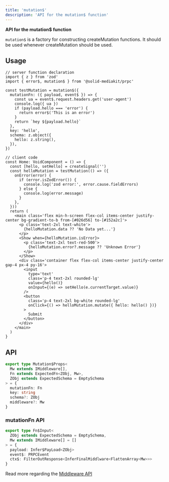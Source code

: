 ```yaml
---
title: 'mutation$'
description: 'API for the mutation$ function'
---
```


**API for the mutation$ function**

`mutation$` is a factory for constructing createMutation functions. It should be used whenever createMutation should be used.

## Usage

```tsx
// server function declaration
import { z } from 'zod'
import { error$, mutation$ } from '@solid-mediakit/prpc'

const testMutation = mutation$({
  mutationFn: ({ payload, event$ }) => {
    const ua = event$.request.headers.get('user-agent')
    console.log({ ua })
    if (payload.hello === 'error') {
      return error$('This is an error')
    }
    return `hey ${payload.hello}`
  },
  key: 'hello',
  schema: z.object({
    hello: z.string(),
  }),
})

// client code
const Home: VoidComponent = () => {
  const [hello, setHello] = createSignal('')
  const helloMutation = testMutation(() => ({
    onError(error) {
      if (error.isZodError()) {
        console.log('zod error:', error.cause.fieldErrors)
      } else {
        console.log(error.message)
      }
    },
  }))
  return (
    <main class='flex min-h-screen flex-col items-center justify-center bg-gradient-to-b from-[#026d56] to-[#152a2c]'>
      <p class='text-2xl text-white'>
        {helloMutation.data ?? 'No Data yet...'}
      </p>
      <Show when={helloMutation.isError}>
        <p class='text-2xl text-red-500'>
          {helloMutation.error?.message ?? 'Unknown Error'}
        </p>
      </Show>
      <div class='container flex flex-col items-center justify-center gap-4 px-4 py-16'>
        <input
          type='text'
          class='p-4 text-2xl rounded-lg'
          value={hello()}
          onInput={(e) => setHello(e.currentTarget.value)}
        />
        <button
          class='p-4 text-2xl bg-white rounded-lg'
          onClick={() => helloMutation.mutate({ hello: hello() })}
        >
          Submit
        </button>
      </div>
    </main>
  )
}
```

## API

```ts
export type Mutation$Props<
  Mw extends IMiddleware[],
  Fn extends ExpectedFn<ZObj, Mw>,
  ZObj extends ExpectedSchema = EmptySchema
> = {
  mutationFn: Fn
  key: string
  schema?: ZObj
  middleware?: Mw
}
```

### mutationFn API

```ts
export type Fn$Input<
  ZObj extends ExpectedSchema = EmptySchema,
  Mw extends IMiddleware[] = []
> = {
  payload: Infer$PayLoad<ZObj>
  event$: PRPCEvent
  ctx$: FilterOutResponse<InferFinalMiddlware<FlattenArray<Mw>>>
}
```

Read more regarding the [Middleware API](/prpc/middleware)
